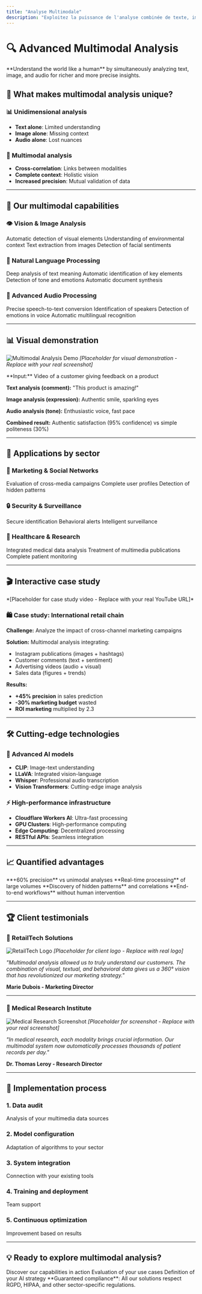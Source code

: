 ```yaml
---
title: "Analyse Multimodale"
description: "Exploitez la puissance de l'analyse combinée de texte, image et audio avec nos solutions IA"
---
```


# 🔍 Advanced Multimodal Analysis

<Tip>
  **Understand the world like a human** by simultaneously analyzing text, image, and audio for richer and more precise insights.
</Tip>

## 🎯 What makes multimodal analysis unique?

### 📊 Unidimensional analysis
- **Text alone**: Limited understanding
- **Image alone**: Missing context
- **Audio alone**: Lost nuances

### 🧠 Multimodal analysis
- **Cross-correlation**: Links between modalities
- **Complete context**: Holistic vision
- **Increased precision**: Mutual validation of data

---

## 🚀 Our multimodal capabilities

### 👁️ Vision & Image Analysis

<CardGroup cols={2}>
  <Card title="🔍 Object recognition" icon="search">
    Automatic detection of visual elements
  </Card>
  <Card title="🎭 Scene analysis" icon="camera">
    Understanding of environmental context
  </Card>
  <Card title="📝 Advanced OCR" icon="file-text">
    Text extraction from images
  </Card>
  <Card title="😊 Emotional analysis" icon="smile">
    Detection of facial sentiments
  </Card>
</CardGroup>

### 📝 Natural Language Processing

<CardGroup cols={2}>
  <Card title="🧠 Semantic understanding" icon="brain">
    Deep analysis of text meaning
  </Card>
  <Card title="🏷️ Entity extraction" icon="tag">
    Automatic identification of key elements
  </Card>
  <Card title="📊 Sentiment analysis" icon="bar-chart">
    Detection of tone and emotions
  </Card>
  <Card title="📄 Intelligent summarization" icon="compress">
    Automatic document synthesis
  </Card>
</CardGroup>

### 🎤 Advanced Audio Processing

<CardGroup cols={2}>
  <Card title="🎙️ High-quality transcription" icon="microphone">
    Precise speech-to-text conversion
  </Card>
  <Card title="👥 Speaker recognition" icon="users">
    Identification of speakers
  </Card>
  <Card title="🎭 Vocal analysis" icon="volume-up">
    Detection of emotions in voice
  </Card>
  <Card title="🌍 Language detection" icon="globe">
    Automatic multilingual recognition
  </Card>
</CardGroup>

---

## 📊 Visual demonstration

![Multimodal Analysis Demo](/images/multimodal-analysis-demo.jpg)
*[Placeholder for visual demonstration - Replace with your real screenshot]*

<Expandable title="See a multimodal analysis example">
  **Input:** Video of a customer giving feedback on a product

  **Text analysis (comment):** "This product is amazing!"

  **Image analysis (expression):** Authentic smile, sparkling eyes

  **Audio analysis (tone):** Enthusiastic voice, fast pace

  **Combined result:** Authentic satisfaction (95% confidence) vs simple politeness (30%)
</Expandable>

---

## 🏢 Applications by sector

### 📱 Marketing & Social Networks

<CardGroup cols={3}>
  <Card title="📈 Performance analysis" icon="chart-line">
    Evaluation of cross-media campaigns
  </Card>
  <Card title="🎯 Audience segmentation" icon="bullseye">
    Complete user profiles
  </Card>
  <Card title="📊 Emerging trends" icon="trending-up">
    Detection of hidden patterns
  </Card>
</CardGroup>

### 🔒 Security & Surveillance

<CardGroup cols={3}>
  <Card title="👤 Facial recognition" icon="user-check">
    Secure identification
  </Card>
  <Card title="🚨 Anomaly detection" icon="exclamation-triangle">
    Behavioral alerts
  </Card>
  <Card title="📹 Real-time video analysis" icon="video">
    Intelligent surveillance
  </Card>
</CardGroup>

### 🏥 Healthcare & Research

<CardGroup cols={3}>
  <Card title="📋 Patient records" icon="file-medical">
    Integrated medical data analysis
  </Card>
  <Card title="🔬 Scientific research" icon="microscope">
    Treatment of multimedia publications
  </Card>
  <Card title="💊 Therapeutic monitoring" icon="heartbeat">
    Complete patient monitoring
  </Card>
</CardGroup>

---

## 🎬 Interactive case study

<Embed url="https://www.youtube.com/watch?v=dQw4w9WgXcQ" />
*[Placeholder for case study video - Replace with your real YouTube URL]*

### 🛍️ Case study: International retail chain

**Challenge:** Analyze the impact of cross-channel marketing campaigns

**Solution:** Multimodal analysis integrating:
- Instagram publications (images + hashtags)
- Customer comments (text + sentiment)
- Advertising videos (audio + visual)
- Sales data (figures + trends)

**Results:**
- **+45% precision** in sales prediction
- **-30% marketing budget** wasted
- **ROI marketing** multiplied by 2.3

---

## 🛠️ Cutting-edge technologies

### 🤖 Advanced AI models
- **CLIP**: Image-text understanding
- **LLaVA**: Integrated vision-language
- **Whisper**: Professional audio transcription
- **Vision Transformers**: Cutting-edge image analysis

### ⚡ High-performance infrastructure
- **Cloudflare Workers AI**: Ultra-fast processing
- **GPU Clusters**: High-performance computing
- **Edge Computing**: Decentralized processing
- **RESTful APIs**: Seamless integration

---

## 📈 Quantified advantages

<CardGroup cols={2}>
  <Card title="🎯 Superior precision" icon="target">
    **+60% precision** vs unimodal analyses
  </Card>
  <Card title="⚡ Analysis speed" icon="zap">
    **Real-time processing** of large volumes
  </Card>
  <Card title="💡 Richer insights" icon="lightbulb">
    **Discovery of hidden patterns** and correlations
  </Card>
  <Card title="🔄 Complete automation" icon="cogs">
    **End-to-end workflows** without human intervention
  </Card>
</CardGroup>

---

## 🏆 Client testimonials

### 🏪 RetailTech Solutions
![RetailTech Logo](/images/retailtech-logo.jpg)
*[Placeholder for client logo - Replace with real logo]*

*"Multimodal analysis allowed us to truly understand our customers. The combination of visual, textual, and behavioral data gives us a 360° vision that has revolutionized our marketing strategy."*

**Marie Dubois - Marketing Director**

---

### 🔬 Medical Research Institute
![Medical Research Screenshot](/images/medical-research-dashboard.jpg)
*[Placeholder for screenshot - Replace with your real screenshot]*

*"In medical research, each modality brings crucial information. Our multimodal system now automatically processes thousands of patient records per day."*

**Dr. Thomas Leroy - Research Director**

---

## 🚀 Implementation process

### 1. Data audit
Analysis of your multimedia data sources

### 2. Model configuration
Adaptation of algorithms to your sector

### 3. System integration
Connection with your existing tools

### 4. Training and deployment
Team support

### 5. Continuous optimization
Improvement based on results

---

## 💡 Ready to explore multimodal analysis?

<CardGroup cols={3}>
  <Card title="🔬 Technical demonstration" icon="flask">
    Discover our capabilities in action
  </Card>
  <Card title="📊 Feasibility study" icon="clipboard-check">
    Evaluation of your use cases
  </Card>
  <Card title="🤝 Strategic consultation" icon="handshake">
    Definition of your AI strategy
  </Card>
</CardGroup>

<Note>
  **Guaranteed compliance**: All our solutions respect RGPD, HIPAA, and other sector-specific regulations.
</Note>